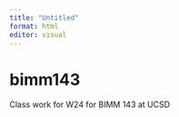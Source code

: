 ```yaml
---
title: "Untitled"
format: html
editor: visual
---
```


# bimm143
Class work for W24 for BIMM 143 at UCSD